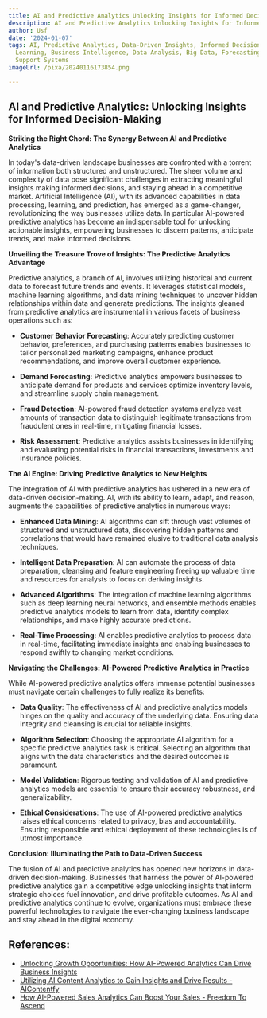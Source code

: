 ```yaml
---
title: AI and Predictive Analytics Unlocking Insights for Informed Decision-Making
description: AI and Predictive Analytics Unlocking Insights for Informed Decision-Making
author: Usf
date: '2024-01-07'
tags: AI, Predictive Analytics, Data-Driven Insights, Informed Decision-Making, Machine
  Learning, Business Intelligence, Data Analysis, Big Data, Forecasting, Decision
  Support Systems
imageUrl: /pixa/20240116173854.png

---
```

## AI  and Predictive Analytics: Unlocking Insights for Informed Decision-Making

**Striking the Right Chord: The Synergy Between AI  and Predictive Analytics**

In today's data-driven landscape  businesses are confronted with a  torrent of information both structured and unstructured. The sheer volume and complexity of data pose significant challenges in extracting meaningful insights making informed decisions, and staying ahead in a competitive market. Artificial Intelligence (AI), with its advanced capabilities in data processing, learning, and prediction, has emerged as a game-changer, revolutionizing the way businesses  utilize  data. In particular AI-powered  predictive analytics has become  an indispensable tool for unlocking actionable insights, empowering businesses to discern patterns, anticipate trends, and make informed decisions.

**Unveiling the Treasure Trove of Insights: The Predictive Analytics Advantage**

Predictive analytics, a branch of AI, involves utilizing historical and current data  to forecast future trends and events. It  leverages statistical models, machine learning algorithms, and  data mining techniques to uncover hidden  relationships  within data and generate predictions. The insights gleaned from predictive analytics are  instrumental in various  facets of business operations  such as:

- **Customer Behavior Forecasting**: Accurately predicting customer behavior,  preferences, and purchasing patterns enables businesses to tailor personalized marketing campaigns, enhance product recommendations, and improve overall customer experience.

- **Demand Forecasting**: Predictive analytics empowers businesses to anticipate demand for products and services optimize inventory levels, and streamline supply  chain management.

- **Fraud Detection**: AI-powered fraud detection systems analyze vast amounts of transaction  data to distinguish  legitimate transactions from fraudulent ones in real-time, mitigating financial losses.

- **Risk Assessment**: Predictive  analytics assists businesses in identifying and evaluating potential risks in financial transactions, investments and insurance policies.

**The AI Engine: Driving Predictive Analytics to New Heights**

The integration of AI with predictive analytics has ushered  in a new era of data-driven  decision-making. AI, with its ability to learn, adapt, and reason,  augments  the capabilities of predictive analytics in numerous ways:

- **Enhanced Data Mining**: AI algorithms  can  sift through vast volumes of structured and unstructured data, discovering hidden patterns and correlations that would  have remained elusive to traditional data analysis techniques.

-  **Intelligent  Data Preparation**: AI can automate the  process  of data preparation, cleansing and feature engineering freeing up valuable time  and resources for analysts to focus on deriving insights.

- **Advanced Algorithms**: The  integration of machine learning algorithms such as deep learning neural networks, and ensemble methods enables predictive analytics models to learn  from data, identify complex relationships, and make highly accurate predictions.

- **Real-Time Processing**:  AI enables predictive analytics to process data in real-time, facilitating  immediate  insights and enabling businesses to respond  swiftly  to changing market conditions.

**Navigating  the Challenges: AI-Powered Predictive Analytics in Practice**

While AI-powered predictive  analytics offers immense potential businesses must navigate certain challenges to fully realize its benefits:

-  **Data Quality**: The effectiveness of AI  and predictive  analytics models hinges on the quality and accuracy of the underlying data. Ensuring data integrity  and  cleansing is crucial for reliable  insights.

- **Algorithm Selection**: Choosing the appropriate AI algorithm for a specific predictive analytics task is critical. Selecting an algorithm that aligns with the data characteristics and the desired outcomes is paramount.

-  **Model Validation**: Rigorous testing and validation of AI and predictive analytics models are  essential to ensure their  accuracy robustness, and generalizability.

- **Ethical Considerations**: The use of AI-powered predictive analytics  raises ethical  concerns related to privacy, bias and accountability.  Ensuring responsible and  ethical deployment of these technologies  is of utmost importance.

**Conclusion: Illuminating the Path to Data-Driven Success**

The  fusion of AI and predictive analytics has opened new horizons in data-driven decision-making. Businesses that harness the power of AI-powered  predictive analytics gain a competitive edge unlocking insights that  inform strategic choices fuel innovation, and drive profitable outcomes. As AI and  predictive analytics continue to evolve, organizations must embrace  these powerful technologies to navigate the ever-changing business landscape and stay ahead in the digital economy.

## References:
- [Unlocking Growth Opportunities: How AI-Powered Analytics Can Drive Business Insights](https://www.linkedin.com/pulse/unlocking-growth-opportunities-how-ai-powered-analytics-can-drive)
- [Utilizing AI Content Analytics to Gain Insights and Drive Results - AIContentfy](https://aicontentfy.com/en/blog/utilizing-ai-content-analytics-to-gain-insights-and-drive-results)
- [How AI-Powered Sales Analytics Can Boost Your Sales - Freedom To Ascend](https://www.freedomtoascend.com/sales/sales-technology/ai/ai-powered-sales-analytics/)
